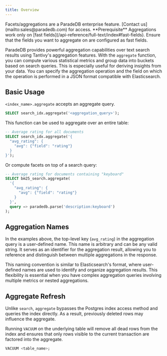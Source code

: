 ```yaml
---
title: Overview 
---
```


<Info>
  Facets/aggregations are a ParadeDB enterprise feature. [Contact
  us](mailto:sales@paradedb.com) for access.
</Info>

<Note>
  **Prerequisite** Aggregations work only on [fast
  fields](/api-reference/full-text/index#fast-fields). Ensure that the fields you want to
  aggregate on are configured as fast fields.
</Note>

ParadeDB provides powerful aggregation capabilities over text search results using Tantivy's aggregation features. With the `aggregate` function, you can compute various statistical metrics and group data into buckets based on search queries. This is especially useful for deriving insights from your data.
You can specify the aggregation operation and the field on which the operation is performed in a JSON format compatible with Elasticsearch.

## Basic Usage

`<index_name>.aggregate` accepts an aggregate query.

```sql
SELECT search_idx.aggregate('<aggregation_query>');
```

This function can be used to aggregate over an entire table:

```sql
-- Average rating for all documents
SELECT search_idx.aggregate('{
  "avg_rating": {
    "avg": {"field": "rating"}
  }
}');
```

Or compute facets on top of a search query:

```sql
-- Average rating for documents containing "keyboard"
SELECT bm25_search.aggregate(
  '{
    "avg_rating": {
      "avg": {"field": "rating"}
    }
  }',
  query => paradedb.parse('description:keyboard')
);
```

## Aggregation Names

In the examples above, the top-level key (`avg_rating`) in the aggregation query is a user-defined name. This name is arbitrary and can be any valid string. It serves as an identifier for the aggregation result, allowing you to reference and distinguish between multiple aggregations in the response.

This naming convention is similar to Elasticsearch's format, where user-defined names are used to identify and organize aggregation results. This flexibility is essential when you have complex aggregation queries involving multiple metrics or nested aggregations.

## Aggregate Refresh

Unlike `search`, `aggregate` bypasses the Postgres index access method and queries the index directly. As a result, previously deleted rows may influence the aggregate.

Running `VACUUM` on the underlying table will remove all dead rows from the index and ensures that only rows visible to the current
transaction are factored into the aggregate.

```sql
VACUUM <table_name>;
```

